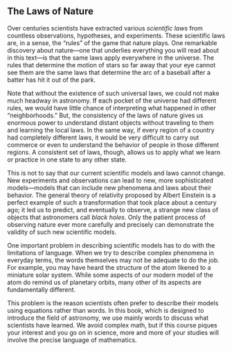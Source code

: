 ## The Laws of Nature
Over centuries scientists have extracted various *scientific laws* from countless observations, hypotheses, and experiments. These scientific laws are, in a sense, the “rules” of the game that nature plays. One remarkable discovery about nature—one that underlies everything you will read about in this text—is that the same laws apply everywhere in the universe. The rules that determine the motion of stars so far away that your eye cannot see them are the same laws that determine the arc of a baseball after a batter has hit it out of the park.

Note that without the existence of such universal laws, we could not make much headway in astronomy. If each pocket of the universe had different rules, we would have little chance of interpreting what happened in other “neighborhoods.” But, the consistency of the laws of nature gives us enormous power to understand distant objects without traveling to them and learning the local laws. In the same way, if every region of a country had completely different laws, it would be very difficult to carry out commerce or even to understand the behavior of people in those different regions. A consistent set of laws, though, allows us to apply what we learn or practice in one state to any other state.

This is not to say that our current scientific models and laws cannot change. New experiments and observations can lead to new, more sophisticated models—models that can include new phenomena and laws about their behavior. The general theory of relativity proposed by Albert Einstein is a perfect example of such a transformation that took place about a century ago; it led us to predict, and eventually to observe, a strange new class of objects that astronomers call *black holes*. Only the patient process of observing nature ever more carefully and precisely can demonstrate the validity of such new scientific models.

One important problem in describing scientific models has to do with the limitations of language. When we try to describe complex phenomena in everyday terms, the words themselves may not be adequate to do the job. For example, you may have heard the structure of the atom likened to a miniature solar system. While some aspects of our modern model of the atom do remind us of planetary orbits, many other of its aspects are fundamentally different.

This problem is the reason scientists often prefer to describe their models using equations rather than words. In this book, which is designed to introduce the field of astronomy, we use mainly words to discuss what scientists have learned. We avoid complex math, but if this course piques your interest and you go on in science, more and more of your studies will involve the precise language of mathematics.

